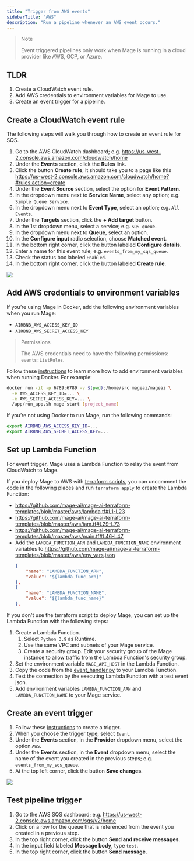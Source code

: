 ```yaml
---
title: "Trigger from AWS events"
sidebarTitle: "AWS"
description: "Run a pipeline whenever an AWS event occurs."
---
```


> Note
>
> Event triggered pipelines only work when Mage is running in a cloud provider like AWS, GCP, or Azure.

## TLDR

1. Create a CloudWatch event rule.
1. Add AWS credentials to environment variables for Mage to use.
1. Create an event trigger for a pipeline.

## Create a CloudWatch event rule

The following steps will walk you through how to create an event rule for SQS.

1. Go to the AWS CloudWatch dashboard; e.g. https://us-west-2.console.aws.amazon.com/cloudwatch/home
1. Under the <b>Events</b> section, click the <b>Rules</b> link.
1. Click the button <b>Create rule</b>; it should take you to a page like this https://us-west-2.console.aws.amazon.com/cloudwatch/home?#rules:action=create
1. Under the <b>Event Source</b> section, select the option for <b>Event Pattern</b>.
1. In the dropdown menu next to <b>Service Name</b>, select any option; e.g. `Simple Queue Service`.
1. In the dropdown menu next to <b>Event Type</b>, select an option; e.g. `All Events`.
1. Under the <b>Targets</b> section, click the <b>+ Add target</b> button.
1. In the 1st dropdown menu, select a service; e.g. `SQS queue`.
1. In the dropdown menu next to <b>Queue</b>, select an option.
1. In the <b>Configure input</b> radio selection, choose <b>Matched event</b>.
1. In the bottom right corner, click the button labeled <b>Configure details</b>.
1. Enter a name for this event rule; e.g. `events_from_my_sqs_queue`.
1. Check the status box labeled `Enabled`.
1. In the bottom right corner, click the button labeled <b>Create rule</b>.

![](https://github.com/mage-ai/assets/blob/main/guides/triggers/events/create-event.png?raw=true)

## Add AWS credentials to environment variables

If you’re using Mage in Docker, add the following environment variables when you run
Mage:

- `AIRBNB_AWS_ACCESS_KEY_ID`
- `AIRBNB_AWS_SECRET_ACCESS_KEY`

> Permissions
>
> The AWS credentials need to have the following permissions: `events:ListRules`.

Follow these [instructions](/getting-started/setup#environment-variables)
to learn more how to add environment variables when running Docker. For example:

```bash
docker run -it -p 6789:6789 -v $(pwd):/home/src mageai/mageai \
  -e AWS_ACCESS_KEY_ID=... \
  -e AWS_SECRET_ACCESS_KEY=... \
  /app/run_app.sh mage start [project_name]
```

If you’re not using Docker to run Mage, run the following commands:

```bash
export AIRBNB_AWS_ACCESS_KEY_ID=...
export AIRBNB_AWS_SECRET_ACCESS_KEY=...
```

## Set up Lambda Function

For event trigger, Mage uses a Lambda Function to relay the event from CloudWatch to Mage.

If you deploy Mage to AWS with [terraform scripts](https://github.com/mage-ai/mage-ai-terraform-templates/tree/master/aws),
you can uncomment the code in the following places and run `terraform apply` to create the Lambda Function:
* https://github.com/mage-ai/mage-ai-terraform-templates/blob/master/aws/lambda.tf#L1-L23
* https://github.com/mage-ai/mage-ai-terraform-templates/blob/master/aws/iam.tf#L29-L73
* https://github.com/mage-ai/mage-ai-terraform-templates/blob/master/aws/main.tf#L46-L47
* Add the `LAMBDA_FUNCTION_ARN` and `LAMBDA_FUNCTION_NAME` environment variables to https://github.com/mage-ai/mage-ai-terraform-templates/blob/master/aws/env_vars.json
  ```json
  {
      "name": "LAMBDA_FUNCTION_ARN",
      "value": "${lambda_func_arn}"
  },
  {
      "name": "LAMBDA_FUNCTION_NAME",
      "value": "${lambda_func_name}"
  },
  ```

If you don't use the terraform script to deploy Mage, you can set up the Lambda Function with the following steps:
1. Create a Lambda Function.
    1. Select `Python 3.9` as Runtime.
    1. Use the same VPC and subnets of your Mage service. 
    1. Create a security group. Edit your security group of the Mage instance to allow traffic from the Lambda Function's security group.
1. Set the environment variable `MAGE_API_HOST` in the Lambda Function. 
1. Copy the code from the [event_handler.py](https://github.com/mage-ai/mage-ai-terraform-templates/blob/master/aws/python/event_handler.py) to
   your Lamdba Function.
1. Test the connection by the executing Lambda Function with a test event json.
1. Add environment variables `LAMBDA_FUNCTION_ARN` and `LAMBDA_FUNCTION_NAME` to your Mage service.



## Create an event trigger

1. Follow these [instructions](/design/data-pipeline-management#create-trigger)
to create a trigger.
1. When you choose the trigger type, select `Event`.
1. Under the <b>Events</b> section, in the <b>Provider</b> dropdown menu, select the option `AWS`.
1. Under the <b>Events</b> section, in the <b>Event</b> dropdown menu, select the name of the event
you created in the previous steps; e.g. `events_from_my_sqs_queue`.
1. At the top left corner, click the button <b>Save changes</b>.

![](https://github.com/mage-ai/assets/blob/main/guides/triggers/events/create-trigger.png?raw=true)

## Test pipeline trigger

1. Go to the AWS SQS dashboard; e.g. https://us-west-2.console.aws.amazon.com/sqs/v2/home
1. Click on a row for the queue that is referenced from the event you created in a previous step.
1. In the top right corner, click the button <b>Send and receive messages</b>.
1. In the input field labeled <b>Message body</b>, type `test`.
1. In the top right corner, click the button <b>Send message</b>.
